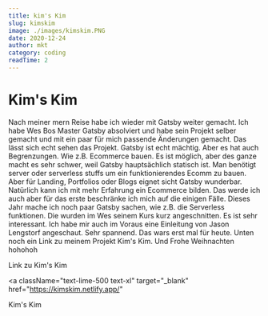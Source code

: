 ```yaml
---
title: kim's Kim
slug: kimskim
image: ./images/kimskim.PNG
date: 2020-12-24
author: mkt
category: coding
readTime: 2
---
```



<h1 className="post-title">Kim's Kim</h1>

<div>
    
<p className="text-xl leading-8">


Nach meiner mern Reise habe ich wieder mit Gatsby weiter gemacht. Ich habe Wes Bos Master Gatsby absolviert und habe sein Projekt selber gemacht und mit ein paar für mich passende Änderungen gemacht. Das lässt sich echt sehen das Projekt. Gatsby ist echt mächtig. Aber es hat auch Begrenzungen. Wie z.B. Ecommerce bauen. Es ist möglich, aber des ganze macht es sehr schwer, weil Gatsby hauptsächlich statisch ist. Man benötigt server oder serverless stuffs um ein funktionierendes Ecomm zu bauen. Aber für Landing, Portfolios oder Blogs eignet sicht Gatsby wunderbar. Natürlich kann ich mit mehr Erfahrung ein Ecommerce bilden. Das werde ich auch aber für das erste beschränke ich mich auf die einigen Fälle. Dieses Jahr mache ich noch paar Gatsby sachen, wie z.B. die Serverless funktionen. Die wurden im Wes seinem Kurs kurz angeschnitten. Es ist sehr interessant. Ich habe mir auch im Voraus eine Einleitung von Jason Lengstorf angeschaut. Sehr spannend. Das wars erst mal für heute. Unten noch ein Link zu meinem Projekt Kim's Kim. Und Frohe Weihnachten hohohoh

</p>


<p>


Link zu Kim's Kim

</p>


<a
  className="text-lime-500 text-xl"
  target="_blank"
  href="https://kimskim.netlify.app/"
>
  Kim's Kim
</a>

</div>

